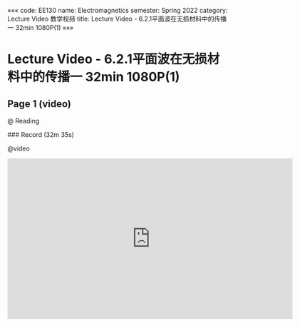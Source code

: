 «««
code: EE130
name: Electromagnetics
semester: Spring 2022
category: Lecture Video 教学视频
title: Lecture Video - 6.2.1平面波在无损材料中的传播一 32min 1080P(1)
»»»

# Lecture Video - 6.2.1平面波在无损材料中的传播一 32min 1080P(1)

## Page 1 (video)

@ Reading

<div class="markdown-body">
### Record (32m 35s)
</div>

@video

<iframe src="https://sbbrisk.com/e/e5fatbqcyvck.html" frameborder=0 marginwidth=0 marginheight=0 scrolling=no width=640 height=360 allowfullscreen></iframe>
